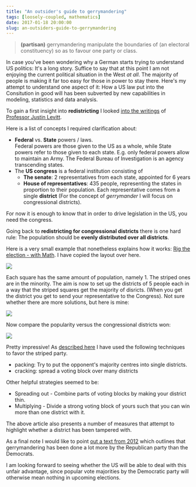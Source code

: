 ```yaml
---
title: "An outsider's guide to gerrymandering"
tags: [loosely-coupled, mathematics]
date: 2017-01-18 20:00:00
slug: an-outsiders-guide-to-gerrymandering
---
```


> **(partisan)** gerrymandering
> manipulate the boundaries of 
> (an electoral constituency) so as to favour one party or class.

In case you've been wondering why a German starts trying to understand
US politics: It's a long story. Suffice to say that at this point I am 
not enjoying the current political situation in the West _at all_. The majority
of people is making it far too easy for those in power to stay there. 
Here's my attempt to understand one aspect of it: How a US law put into 
the Consitution in good will has been subverted by new capabilities in modeling,
statistics and data analysis.

To gain a first insight into **redistricting** I looked [into the writings][1] of
[Professor Justin Levitt][2].

Here is a list of concepts I required clarification about:

* **Federal** vs. **State** powers / laws.<br/>
  Federal powers are those given to the US as a whole, while State powers refer to those
  given to each state. E.g. only federal powers allow to maintain an Army. The Federal Bureau
  of Investigation is an agency transcending states.
* The **US congress** is a federal institution consisting of
  * **The senate**: 2 representatives from each state, appointed for 6 years
  * **House of representatives**: 435 people, representing the states in proportion to their
    population. Each representative comes from a single **district** (For the concept of _gerrymander_ I will focus on 
    congressional districts).

For now it is enough to know that in order to drive legislation in the US, you need the congress.

Going back to **redistricting for congressional districts** there is one hard rule: 
The population should be **evenly distributed over all districts**.

Here is a very small example that nonetheless explains how it works: 
[Rig the election - with Math][3]. I have copied the layout over here.

![](/assets/gerrymander_setup.jpg)

Each square has the same amount of population, namely 1. 
The striped ones are in the minority. The aim is now to set up the districts 
of 5 people each in a way that the striped squares get the majority of disricts.
(When you get the district you get to send your representative to the Congress).
Not sure whether there are more solutions, but here is mine:

![](/assets/gerrymander_solution.jpg)

Now compare the popularity versus the congressional districts won:

![](/assets/gerrymander_result.jpg)

Pretty impressive! As [described here][4] I have used the following techniques 
to favor the striped party.

* packing: Try to put the opponent's majority centres into single districts.
* cracking: spread a voting block over many districts

Other helpful strategies seemed to be:

* Spreading out - Combine parts of voting blocks by making your district thin.
* Multiplying - Divide a strong voting block of yours such that you can win
more than one district with it.

The above article also presents a number of measures that attempt to highlight
whether a district has been tampered with.

As a final note I would like to point [out a text from 2012][5] which outlines that
gerrymandering has been done a lot more by the Republican party than the 
Democrats.

I am looking forward to seeing whether the US will be able to deal 
with this unfair advantage, since popular vote majorities by the Democratic party
will otherwise mean nothing in upcoming elections.

[1]: http://redistricting.lls.edu/where.php
[2]: https://en.wikipedia.org/wiki/Justin_Levitt
[3]: https://fivethirtyeight.com/features/rig-the-election-with-math/
[4]: http://www.ams.org/samplings/feature-column/fc-2014-08
[5]: http://election.princeton.edu/2012/12/30/gerrymanders-part-1-busting-the-both-sides-do-it-myth/